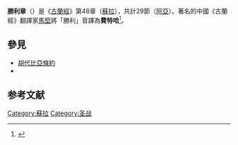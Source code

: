 {{expand|time=2017-07-28T14:18:48+00:00}}
'''勝利章'''（{{lang-ar|سورة الفتح}}）是《[[古蘭經|古蘭經]]》第48章（[[蘇拉|蘇拉]]），共計29節（[[阿亞|阿亞]]）。著名的中國《古蘭經》翻譯家[[馬堅|馬堅]]將「勝利」音譯為'''費特哈'''<ref>{{Cite book|last=Ünal, Ali.|title=The Qurʼan with annotated interpretation in modern English|url=https://archive.org/details/quranwithannotat0000unal|date=2008|publisher=Tughra Books|isbn=978-1-59784-144-3|location=Somerset, N.J.|pages=[https://archive.org/details/quranwithannotat0000unal/page/1038 1038]|oclc=234244740}}</ref>。

==參見==
* [[胡代比亞條約|胡代比亞條約]]
* {{le|第一次朝覲|The first pilgrimage}}

==参考文献==
{{reflist}}

{{Sura|48|[[穆罕默德章|穆罕默德章]]|[[寢室章|寢室章]]}}
{{Wikisource}}

[[Category:蘇拉|Category:蘇拉]]
[[Category:圣战|Category:圣战]]

{{Islam-stub}}